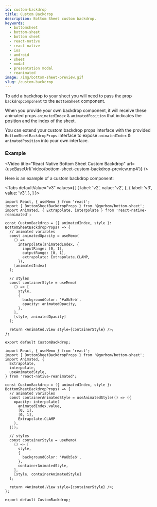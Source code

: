 ```yaml
---
id: custom-backdrop
title: Custom Backdrop
description: Bottom Sheet custom backdrop.
keywords:
  - bottomsheet
  - bottom-sheet
  - bottom sheet
  - react-native
  - react native
  - ios
  - android
  - sheet
  - modal
  - presentation modal
  - reanimated
image: /img/bottom-sheet-preview.gif
slug: /custom-backdrop
---
```



To add a backdrop to your sheet you will need to pass the prop `backdropComponent` to the `BottomSheet` component.

When you provide your own backdrop component, it will receive these animated props `animatedIndex` & `animatedPosition` that indicates the position and the index of the sheet.

You can extend your custom backdrop props interface with the provided `BottomSheetBackdropProps` interface to expose `animatedIndex` & `animatedPosition` into your own interface.

### Example


<Video
  title="React Native Bottom Sheet Custom Backdrop"
  url={useBaseUrl('video/bottom-sheet-custom-backdrop-preview.mp4')}
/>

Here is an example of a custom backdrop component:

<Tabs
  defaultValue="v3"
  values={[
    { label: 'v2', value: 'v2', },
    { label: 'v3', value: 'v3', },
  ]
}>
<TabItem value="v2">

```tsx
import React, { useMemo } from 'react';
import { BottomSheetBackdropProps } from '@gorhom/bottom-sheet';
import Animated, { Extrapolate, interpolate } from 'react-native-reanimated';

const CustomBackdrop = ({ animatedIndex, style }: BottomSheetBackdropProps) => {
  // animated variables
  const animatedOpacity = useMemo(
    () =>
      interpolate(animatedIndex, {
        inputRange: [0, 1],
        outputRange: [0, 1],
        extrapolate: Extrapolate.CLAMP,
      }),
    [animatedIndex]
  );

  // styles
  const containerStyle = useMemo(
    () => [
      style,
      {
        backgroundColor: '#a8b5eb',
        opacity: animatedOpacity,
      },
    ],
    [style, animatedOpacity]
  );

  return <Animated.View style={containerStyle} />;
};

export default CustomBackdrop;
```

</TabItem>
<TabItem value="v3">

```tsx
import React, { useMemo } from 'react';
import { BottomSheetBackdropProps } from '@gorhom/bottom-sheet';
import Animated, {
  Extrapolate,
  interpolate,
  useAnimatedStyle,
} from 'react-native-reanimated';

const CustomBackdrop = ({ animatedIndex, style }: BottomSheetBackdropProps) => {
  // animated variables
  const containerAnimatedStyle = useAnimatedStyle(() => ({
    opacity: interpolate(
      animatedIndex.value,
      [0, 1],
      [0, 1],
      Extrapolate.CLAMP
    ),
  }));

  // styles
  const containerStyle = useMemo(
    () => [
      style,
      {
        backgroundColor: '#a8b5eb',
      },
      containerAnimatedStyle,
    ],
    [style, containerAnimatedStyle]
  );

  return <Animated.View style={containerStyle} />;
};

export default CustomBackdrop;
```

</TabItem>
</Tabs>
